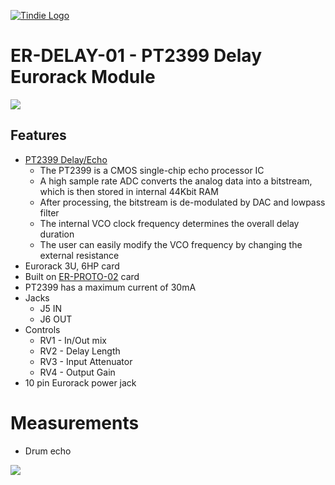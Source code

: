 <a href="https://www.tindie.com/products/28896/"><img src="http://land-boards.com/blwiki/images/5/51/Tindie-mediums.png" alt="Tindie Logo"></img></a> 

= ER-DELAY-01 - PT2399 Delay Eurorack Module =

<img src="http://land-boards.com/blwiki/images/3/30/ER-DELAY-01_FRONT-BACK-720px.jpg"></img>

== Features ==

* [http://www.princeton.com.tw/Portals/0/Product/PT2399_1.pdf PT2399 Delay/Echo]
** The PT2399 is a CMOS single-chip echo processor IC
** A high sample rate ADC converts the analog data into a bitstream, which is then stored in internal 44Kbit RAM
** After processing, the bitstream is de-modulated by DAC and lowpass filter
** The internal VCO clock frequency determines the overall delay duration
** The user can easily modify the VCO frequency by changing the external resistance
* Eurorack 3U, 6HP card
* Built on [[ER-PROTO-02]] card
* PT2399 has a maximum current of 30mA
* Jacks
** J5 IN
** J6 OUT
* Controls
** RV1 - In/Out mix
** RV2 - Delay Length
** RV3 - Input Attenuator
** RV4 - Output Gain
* 10 pin Eurorack power jack

= Measurements =

* Drum echo

<img src="http://land-boards.com/blwiki/images/8/8f/ER-DELAY-01_MEASURE-001.png"></img>
